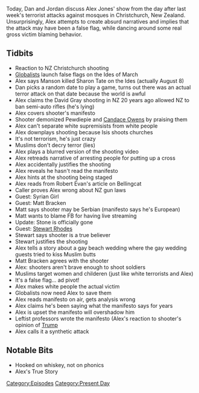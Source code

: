 {{DEFAULTSORT:
    #_EPISODE_0277:March 15, 2019
}}{{Episode
    | title           = March 15, 2019
    | caption         = Listen to this episode on [https://knowledgefight.libsyn.com/knowledge-fight-march-15-2019 Libsyn] [https://open.spotify.com/episode/2LaKoXt2ISE9cEvz2DBUhL Spotify], Read the [[Transcript/277: March 15, 2019|Unofficial Transcript]]
    | episodeNumber   = 277
    | length          = 02:29:30
    | airDate         = March 18, 2019
    | coverageDate    = March 15, 2019
    | episodeType     = [[:Category:Present Day|Present Day]]
    | appearance      = [[David Gray]], [[PewDiePie]], [[Candace Owens]], [[Robert Evans]], [[Syrian Girl]], [[Matt Bracken]], [[Roger Stone]], [[Stewart Rhodes]]
    | beverage        = Manhattan Special Espresso Premium Coffee Soda
    | previousEpisode = [[276: January 1-2, 2013]]
    | nextEpisode     = [[278: January 3, 2013]]
}}

{{Stub}}

Today, Dan and Jordan discuss Alex Jones' show from the day after last week's terrorist attacks against mosques in Christchurch, New Zealand. Unsurprisingly, Alex attempts to create absurd narratives and implies that the attack may have been a false flag, while dancing around some real gross victim blaming behavior.

==Tidbits==

*Reaction to NZ Christchurch shooting
*[[Globalists]] launch false flags on the Ides of March
*Alex says Manson killed Sharon Tate on the Ides (actually August 8)
*Dan picks a random date to play a game, turns out there was an actual terror attack on that date because the world is awful
*Alex claims the David Gray shooting in NZ 20 years ago allowed NZ to ban semi-auto rifles (he's lying)
*Alex covers shooter's manifesto
*Shooter demonized Pewdiepie and [[Candace Owens]] by praising them
*Alex can't separate white supremisists from white people
*Alex downplays shooting because Isis shoots churches
*It's not terrorism, he's just crazy
*Muslims don't decry terror (lies)
*Alex plays a blurred version of the shooting video
*Alex retreads narrative of arresting people for putting up a cross
*Alex accidentally justifies the shooting
*Alex reveals he hasn't read the manifesto
*Alex hints at the shooting being staged
*Alex reads from Robert Evan's article on Bellingcat
*Caller proves Alex wrong about NZ gun laws
*Guest: Syrian Girl
*Guest: Matt Bracken
*Matt says shooter may be Serbian (manifesto says he's European)
*Matt wants to blame FB for having live streaming
*Update: Stone is officially gone
*Guest: [[Stewart Rhodes]]
*Stewart says shooter is a true believer
*Stewart justifies the shooting
*Alex tells a story about a gay beach wedding where the gay wedding guests tried to kiss Muslim butts
*Matt Bracken agrees with the shooter
*Alex: shooters aren't brave enough to shoot soldiers
*Muslims target women and childeren (just like white terrorists and Alex)
*It's a false flag... ad pivot!
*Alex makes white people the actual victim
*Globalists now need Alex to save them
*Alex reads manifesto on air, gets analysis wrong
*Alex claims he's been saying what the manifesto says for years
*Alex is upset the manifesto will overshadow him
*Leftist professors wrote the manifesto (Alex's reaction to shooter's opinion of [[Donald Trump|Trump]]
*Alex calls it a synthetic attack

==Notable Bits==

*Hooked on whiskey, not on phonics
*Alex's True Story

[[Category:Episodes]]
[[Category:Present Day]]
